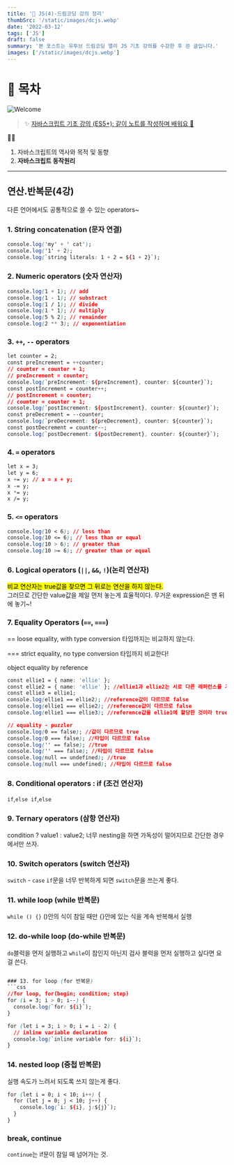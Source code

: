 ```yaml
---
title: '🎉 JS(4)-드림코딩 강의 정리'
thumbSrc: '/static/images/dcjs.webp'
date: '2022-03-12'
tags: ['JS']
draft: false
summary: '본 포스트는 유투브 드림코딩 앨리 JS 기초 강의를 수강한 후 쓴 글입니다.'
images: ['/static/images/dcjs.webp']
---
```


# 📌 목차

![Welcome](/static/images/dcjs.webp)

> ✨ [자바스크립트 기초 강의 (ES5+): 같이 노트를 작성하며 배워요 📒](https://www.youtube.com/playlist?list=PLv2d7VI9OotTVOL4QmPfvJWPJvkmv6h-2)

💁🏻

1.  자바스크립트의 역사와 목적 및 동향
2.  **자바스크립트 동작원리**

---

## 연산.반복문(4강)

다른 언어에서도 공통적으로 쓸 수 있는 operators~

### 1. String concatenation (문자 연결)

```css
console.log('my' + ' cat');
console.log('1' + 2);
console.log(`string literals: 1 + 2 = ${1 + 2}`);
```

### 2. Numeric operators (숫자 연산자)

```css
console.log(1 + 1); // add
console.log(1 - 1); // substract
console.log(1 / 1); // divide
console.log(1 * 1); // multiply
console.log(5 % 2); // remainder
console.log(2 ** 3); // exponentiation
```

### 3. `++`, `--` operators

```css
let counter = 2;
const preIncrement = ++counter;
// counter = counter + 1;
// preIncrement = counter;
console.log(`preIncrement: ${preIncrement}, counter: ${counter}`);
const postIncrement = counter++;
// postIncrement = counter;
// counter = counter + 1;
console.log(`postIncrement: ${postIncrement}, counter: ${counter}`);
const preDecrement = --counter;
console.log(`preDecrement: ${preDecrement}, counter: ${counter}`);
const postDecrement = counter--;
console.log(`postDecrement: ${postDecrement}, counter: ${counter}`);
```

### 4. `=` operators

```css
let x = 3;
let y = 6;
x += y; // x = x + y;
x -= y;
x *= y;
x /= y;
```

### 5. `<=` operators

```css
console.log(10 < 6); // less than
console.log(10 <= 6); // less than or equal
console.log(10 > 6); // greater than
console.log(10 >= 6); // greater than or equal
```

### 6. Logical operators (`||`, `&&`, `!`)(논리 연산자)

<mark>비교 연산자는 true값을 찾으면 그 뒤로는 연산을 하지 않는다.</mark>
<br />
그러므로 간단한 value값을 제일 먼저 놓는게 효율적이다. 무거운 expression은 맨 뒤에 놓기~!

### 7. Equality Operators (`==`, `===`)

== loose equality, with type conversion
타입까지는 비교하지 않는다.

=== strict equality, no type conversion
타입까지 비교한다!

object equality by reference

```css
const ellie1 = { name: 'ellie' };
const ellie2 = { name: 'ellie' }; //ellie1과 ellie2는 서로 다른 레퍼런스를 가리킨다.
const ellie3 = ellie1;
console.log(ellie1 == ellie2); //reference값이 다르므로 false
console.log(ellie1 === ellie2); //reference값이 다르므로 false
console.log(ellie1 === ellie3); //reference값을 ellie1에 할당한 것이라 true
```

```css
// equality - puzzler
console.log(0 == false); //값이 다르므로 true
console.log(0 === false); //타입이 다르므로 false
console.log('' == false); //true
console.log('' === false); //타입이 다르므로 false
console.log(null == undefined); //true
console.log(null === undefined); //타입이 다르므로 false
```

### 8. Conditional operators : if (조건 연산자)

`if`,`else if`,`else`

### 9. Ternary operators (삼항 연산자)

condition ? value1 : value2;
너무 nesting을 하면 가독성이 떨어지므로 간단한 경우에서만 쓰자.

### 10. Switch operators (switch 연산자)

`switch` - `case`
`if`문을 너무 반복하게 되면 `switch`문을 쓰는게 좋다.

### 11. while loop (while 반복문)

`while () {}`
()안의 식이 참일 때만 {}안에 있는 식을 계속 반복해서 실행

### 12. do-while loop (do-while 반복문)

`do`블럭을 먼저 실행하고 `while`이 참인지 아닌지 검사
블럭을 먼저 실행하고 싶다면 요걸 쓴다.

````css

### 13. for loop (for 반복문)
```css
//for loop, for(begin; condition; step)
for (i = 3; i > 0; i--) {
  console.log(`for: ${i}`);
}

for (let i = 3; i > 0; i = i - 2) {
  // inline variable declaration
  console.log(`inline variable for: ${i}`);
}
````

### 14. nested loop (중첩 반복문)

실행 속도가 느려서 되도록 쓰지 않는게 좋다.

```css
for (let i = 0; i < 10; i++) {
  for (let j = 0; j < 10; j++) {
    console.log(`i: ${i}, j:${j}`);
  }
}
```

### break, continue

`continue`는 if문이 참일 때 넘어가는 것.
